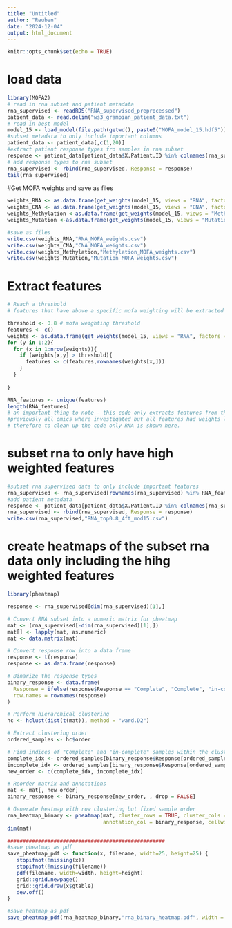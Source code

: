 ---
title: "Untitled"
author: "Reuben"
date: "2024-12-04"
output: html_document
---

```{r setup, include=FALSE}
knitr::opts_chunk$set(echo = TRUE)
```

# load data 
```{r}
library(MOFA2)
# read in rna subset and patient metadata
rna_supervised <- readRDS("RNA_supervised_preprocessed")
patient_data <- read.delim("ws3_grampian_patient_data.txt")
# read in best model
model_15 <- load_model(file.path(getwd(), paste0("MOFA_model_15.hdf5")))
#subset metadata to only include important columns
patient_data <- patient_data[,c(1,20)]
#extract patient response types fro samples in rna subset
response <- patient_data[patient_data$X.Patient.ID %in% colnames(rna_supervised),2]
# add response types to rna subset
rna_supervised <- rbind(rna_supervised, Response = response)
tail(rna_supervised)
```
#Get MOFA weights and save as files
```{r}
weights_RNA <- as.data.frame(get_weights(model_15, views = "RNA", factors = "all", abs = TRUE))
weights_CNA <- as.data.frame(get_weights(model_15, views = "CNA", factors = "all", abs = TRUE))
weights_Methylation <-as.data.frame(get_weights(model_15, views = "Methylation", factors = "all", abs = TRUE))
weights_Mutation <-as.data.frame(get_weights(model_15, views = "Mutation", factors = "all", abs = TRUE))

#save as files
write.csv(weights_RNA,"RNA_MOFA_weights.csv")
write.csv(weights_CNA,"CNA_MOFA_weights.csv")
write.csv(weights_Methylation,"Methylation_MOFA_weights.csv")
write.csv(weights_Mutation,"Mutation_MOFA_weights.csv")
```
# Extract features
```{r}
# Reach a threshold 
# features that have above a specific mofa weighting will be extracted

threshold <- 0.8 # mofa weighting threshold
features <- c()
weights <- as.data.frame(get_weights(model_15, views = "RNA", factors = c(2,4,5,12), abs = TRUE)) # only loo at important factors
for (y in 1:2){
  for (x in 1:nrow(weights)){
    if (weights[x,y] > threshold){
      features <- c(features,rownames(weights[x,]))
    }
  }
  
}

RNA_features <- unique(features)
length(RNA_features)
# an important thing to note - this code only extracts features from the RNA omics type, howvwer,
#previously all omics where investigated but all features had weights lower than the set threshold in the important factors
# therefore to clean up the code only RNA is shown here.
```

# subset rna to only have high weighted features
```{r}
#subset rna supervised data to only include important features
rna_supervised <- rna_supervised[rownames(rna_supervised) %in% RNA_features,]
#add patient metadata
response <- patient_data[patient_data$X.Patient.ID %in% colnames(rna_supervised),2]
rna_supervised <- rbind(rna_supervised, Response = response)
write.csv(rna_supervised,"RNA_top0.8_4ft_mod15.csv")
```

# create heatmaps of the subset rna data only including the hihg weighted features
```{r}
library(pheatmap)

response <- rna_supervised[dim(rna_supervised)[1],]

# Convert RNA subset into a numeric matrix for pheatmap
mat <- (rna_supervised[-dim(rna_supervised)[1],])
mat[] <- lapply(mat, as.numeric)
mat <- data.matrix(mat)

# Convert response row into a data frame
response <- t(response)
response <- as.data.frame(response)

# Binarize the response types
binary_response <- data.frame(
  Response = ifelse(response$Response == "Complete", "Complete", "in-complete"),
  row.names = rownames(response)
)

# Perform hierarchical clustering
hc <- hclust(dist(t(mat)), method = "ward.D2")  

# Extract clustering order
ordered_samples <- hc$order

# Find indices of "Complete" and "in-complete" samples within the clustered order
complete_idx <- ordered_samples[binary_response$Response[ordered_samples] == "Complete"]
incomplete_idx <- ordered_samples[binary_response$Response[ordered_samples] == "in-complete"]
new_order <- c(complete_idx, incomplete_idx)

# Reorder matrix and annotations
mat <- mat[, new_order]
binary_response <- binary_response[new_order, , drop = FALSE]

# Generate heatmap with row clustering but fixed sample order
rna_heatmap_binary <- pheatmap(mat, cluster_rows = TRUE, cluster_cols = FALSE, 
                               annotation_col = binary_response, cellwidth = 10, cellheight = 10 )
dim(mat)

###################################################
#save pheatmap as pdf
save_pheatmap_pdf <- function(x, filename, width=25, height=25) {
   stopifnot(!missing(x))
   stopifnot(!missing(filename))
   pdf(filename, width=width, height=height)
   grid::grid.newpage()
   grid::grid.draw(x$gtable)
   dev.off()
}

#save heatmap as pdf
save_pheatmap_pdf(rna_heatmap_binary,"rna_binary_heatmap.pdf", width = 20, height = 20)
```
